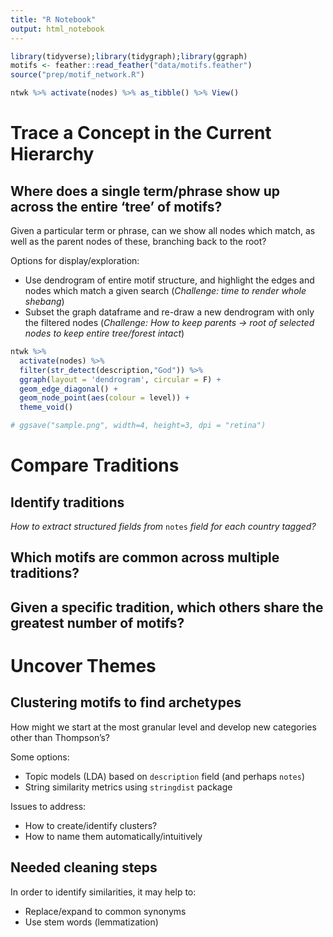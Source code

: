 ```yaml
---
title: "R Notebook"
output: html_notebook
---
```


```r
library(tidyverse);library(tidygraph);library(ggraph)
motifs <- feather::read_feather("data/motifs.feather")
source("prep/motif_network.R")
```


```r
ntwk %>% activate(nodes) %>% as_tibble() %>% View()
```


# Trace a Concept in the Current Hierarchy

## Where does a single term/phrase show up across the entire 'tree' of motifs?

Given a particular term or phrase, can we show all nodes which match, as well as the parent nodes of these, branching back to the root?

Options for display/exploration:

- Use dendrogram of entire motif structure, and highlight the edges and nodes which match a given search (*Challenge: time to render whole shebang*)
- Subset the graph dataframe and re-draw a new dendrogram with only the filtered nodes (*Challenge: How to keep parents -> root of selected nodes to keep entire tree/forest intact*)

```r
ntwk %>%
  activate(nodes) %>%
  filter(str_detect(description,"God")) %>%
  ggraph(layout = 'dendrogram', circular = F) + 
  geom_edge_diagonal() +
  geom_node_point(aes(colour = level)) +
  theme_void()

# ggsave("sample.png", width=4, height=3, dpi = "retina")
```

# Compare Traditions

## Identify traditions

*How to extract structured fields from* `notes` *field for each country tagged?*

## Which motifs are common across multiple traditions?

## Given a specific tradition, which others share the greatest number of motifs?

# Uncover Themes

## Clustering motifs to find archetypes

How might we start at the most granular level and develop new categories other than Thompson's?

Some options:

- Topic models (LDA) based on `description` field (and perhaps `notes`)
- String similarity metrics using `stringdist` package

Issues to address:

- How to create/identify clusters?
- How to name them automatically/intuitively

## Needed cleaning steps

In order to identify similarities, it may help to:

- Replace/expand to common synonyms
- Use stem words (lemmatization)

